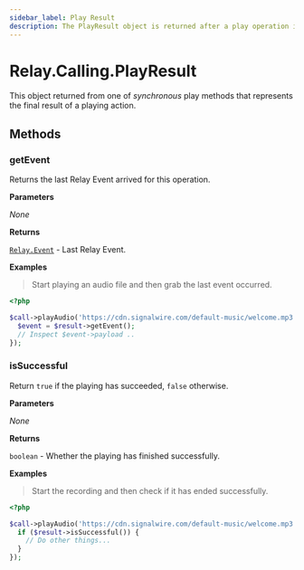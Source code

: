 ```yaml
---
sidebar_label: Play Result
description: The PlayResult object is returned after a play operation is completed.
---
```



# Relay.Calling.PlayResult

This object returned from one of _synchronous_ play methods that represents the final result of a playing action.

## Methods

### getEvent

Returns the last Relay Event arrived for this operation.


**Parameters**

_None_

**Returns**

[`Relay.Event`][relay-event] - Last Relay Event.

**Examples**

> Start playing an audio file and then grab the last event occurred.

```php
<?php

$call->playAudio('https://cdn.signalwire.com/default-music/welcome.mp3')->done(function($result) {
  $event = $result->getEvent();
  // Inspect $event->payload ..
});
```

### isSuccessful

Return `true` if the playing has succeeded, `false` otherwise.


**Parameters**

_None_

**Returns**

`boolean` - Whether the playing has finished successfully.

**Examples**

> Start the recording and then check if it has ended successfully.

```php
<?php

$call->playAudio('https://cdn.signalwire.com/default-music/welcome.mp3')->done(function($result) {
  if ($result->isSuccessful()) {
    // Do other things...
  }
});
```

[relay-event]: ../../event